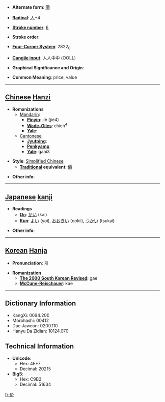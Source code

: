 * '''Alternate form''': [[價]]

* '''[[Wiktionary:Chinese radical index| Radical]]''': [[Wiktionary:Chinese radical index 人|人]]+4

* '''[[Wiktionary:Chinese total strokes index|Stroke number]]''': [[Wiktionary:Chinese total strokes index 6|6]]

* '''Stroke order''': 

* '''[[Wiktionary:Chinese four corner index|Four-Corner System]]''': 2822<sub>0</sub>

* '''[[Wiktionary:Chinese Cangjie index|Cangjie input]]''': 人人中中 (OOLL)

* '''Graphical Significance and Origin''': 

* '''Common Meaning''': price, value

----

== [[Chinese]] [[Hanzi]] ==

* '''Romanizations'''
** [[Mandarin]]:
*** '''[[Pinyin]]''': jiè (jie4)
*** '''[[Wade-Giles]]''': chieh<sup>4</sup>
*** '''[[Yale]]''': 
**[[Cantonese]]
***'''[[Jyutping]]''':
***'''[[Penkyamp]]''': 
***'''[[Yale]]''': gaai3

* '''Style''': [[Simplified Chinese]] 
** '''[[Traditional Chinese|Traditional]] equivalent''': [[價]]

* '''Other info''': 

----

== [[Japanese]] [[kanji]] ==

* '''Readings'''
** '''[[On]]''': [[かい]] (kai)
** '''[[Kun]]''': [[よい]] (yoi), [[おおきい]] (ookii), [[つかい]] (tsukai)

* '''Other info''':  

----

== [[Korean]] [[Hanja]] ==

* '''Pronunciation''': 개

* '''Romanization'''
** '''[[The 2000 South Korean Revised Romanization|The 2000 South Korean Revised]]''': gae
** '''[[McCune-Reischauer]]''': kae

----

== Dictionary Information ==

* KangXi: 0094.200
* Morohashi: 00412
* Dae Jaweon: 0200.110
* Hanyu Da Zidian: 10124.070

== Technical Information ==

* '''Unicode''':
** Hex: 4EF7
** Decimal: 20215
* '''Big5''':
** Hex: C9B2
** Decimal: 51634

[[fr:价]]
